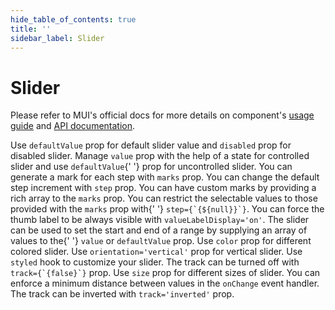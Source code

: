 ```yaml
---
hide_table_of_contents: true
title: ''
sidebar_label: Slider
---
```




<h1 className='!m-0'>Slider</h1>

<div className='template-bg-color' />

Please refer to MUI's official docs for more details on component's [usage guide](https://mui.com/material-ui/react-slider/) and [API documentation](https://mui.com/material-ui/api/slider/).

<Grid container spacing={6}>
  <Grid size={{ xs: 12, md: 6 }}>
    <CardSnippet className='pli-2' title='Basic Slider' code={SourceCodeSliderBasic}>
      <Typography className='mbe-4'>
        Use <code>defaultValue</code> prop for default slider value and <code>disabled</code> prop for disabled slider.
      </Typography>
      <SliderBasic />
    </CardSnippet>
  </Grid>
  <Grid size={{ xs: 12, md: 6 }}>
    <CardSnippet className='pli-2' title='Controlled and Uncontrolled' code={SourceCodeSliderControlledUncontrolled}>
      <Typography className='mbe-4'>
        Manage <code>value</code> prop with the help of a state for controlled slider and use <code>defaultValue</code>{' '}
        prop for uncontrolled slider.
      </Typography>
      <SliderControlledUncontrolled />
    </CardSnippet>
  </Grid>
  <Grid size={{ xs: 12, md: 6 }}>
    <CardSnippet className='pli-2' title='Discrete Slider' code={SourceCodeSliderDiscrete}>
      <Typography className='mbe-4'>
        You can generate a mark for each step with <code>marks</code> prop.
      </Typography>
      <SliderDiscrete />
    </CardSnippet>
  </Grid>
  <Grid size={{ xs: 12, md: 6 }}>
    <CardSnippet className='pli-2' title='Small Steps' code={SourceCodeSliderSmallSteps}>
      <Typography className='mbe-4'>
        You can change the default step increment with <code>step</code> prop.
      </Typography>
      <SliderSmallSteps />
    </CardSnippet>
  </Grid>
  <Grid size={{ xs: 12, md: 6 }}>
    <CardSnippet className='pli-2' title='Custom Marks' code={SourceCodeSliderCustomMarks}>
      <Typography className='mbe-4'>
        You can have custom marks by providing a rich array to the <code>marks</code> prop.
      </Typography>
      <SliderCustomMarks />
    </CardSnippet>
  </Grid>
  <Grid size={{ xs: 12, md: 6 }}>
    <CardSnippet className='pli-2' title='Restricted Values' code={SourceCodeSliderRestrictedValues}>
      <Typography className='mbe-4'>
        You can restrict the selectable values to those provided with the <code>marks</code> prop with{' '}
        <code>step={`{${null}}`}</code>.
      </Typography>
      <SliderRestrictedValues />
    </CardSnippet>
  </Grid>
  <Grid size={{ xs: 12, md: 6 }}>
    <CardSnippet className='pli-2' title='Label Always Visible' code={SourceCodeSliderLabelAlwaysVisible}>
      <Typography className='mbe-9'>
        You can force the thumb label to be always visible with <code>valueLabelDisplay='on'</code>.
      </Typography>
      <SliderLabelAlwaysVisible />
    </CardSnippet>
  </Grid>
  <Grid size={{ xs: 12, md: 6 }}>
    <CardSnippet className='pli-2' title='Range Slider' code={SourceCodeSliderRange}>
      <Typography className='mbe-4'>
        The slider can be used to set the start and end of a range by supplying an array of values to the{' '}
        <code>value</code> or <code>defaultValue</code> prop.
      </Typography>
      <SliderRange />
    </CardSnippet>
  </Grid>
  <Grid size={{ xs: 12, md: 6 }}>
    <CardSnippet className='pli-2' title='Colors' code={SourceCodeSliderColors}>
      <Typography className='mbe-4'>
        Use <code>color</code> prop for different colored slider.
      </Typography>
      <SliderColors />
    </CardSnippet>
  </Grid>
  <Grid size={{ xs: 12, md: 6 }}>
    <CardSnippet className='pli-2' title='Vertical Sliders' code={SourceCodeSliderVertical}>
      <Typography className='mbe-4'>
        Use <code>orientation='vertical'</code> prop for vertical slider.
      </Typography>
      <SliderVertical />
    </CardSnippet>
  </Grid>
  <Grid size={{ xs: 12, md: 6 }}>
    <CardSnippet className='pli-2' title='Customized Slider' code={SourceCodeSliderCustomized}>
      <Typography className='mbe-6'>
        Use <code>styled</code> hook to customize your slider.
      </Typography>
      <SliderCustomized />
    </CardSnippet>
  </Grid>
  <Grid size={{ xs: 12, md: 6 }}>
    <CardSnippet className='pli-2' title='Removed Track' code={SourceCodeSliderRemovedTrack}>
      <Typography className='mbe-4'>
        The track can be turned off with <code>track={`{false}`}</code> prop.
      </Typography>
      <SliderRemovedTrack />
    </CardSnippet>
  </Grid>
  <Grid size={{ xs: 12, md: 6 }}>
    <CardSnippet className='pli-2' title='Sizes' code={SourceCodeSliderSizes}>
      <Typography className='mbe-4'>
        Use <code>size</code> prop for different sizes of slider.
      </Typography>
      <SliderSizes />
    </CardSnippet>
  </Grid>
  <Grid size={{ xs: 12, md: 6 }}>
    <CardSnippet className='pli-2' title='Minimum Distance' code={SourceCodeSliderMinimumDistance}>
      <Typography className='mbe-4'>
        You can enforce a minimum distance between values in the <code>onChange</code> event handler.
      </Typography>
      <SliderMinimumDistance />
    </CardSnippet>
  </Grid>
  <Grid size={{ xs: 12, md: 6 }}>
    <CardSnippet className='pli-2' title='Inverted Track' code={SourceCodeSliderInvertedTrack}>
      <Typography className='mbe-4'>
        The track can be inverted with <code>track='inverted'</code> prop.
      </Typography>
      <SliderInvertedTrack />
    </CardSnippet>
  </Grid>
</Grid>
